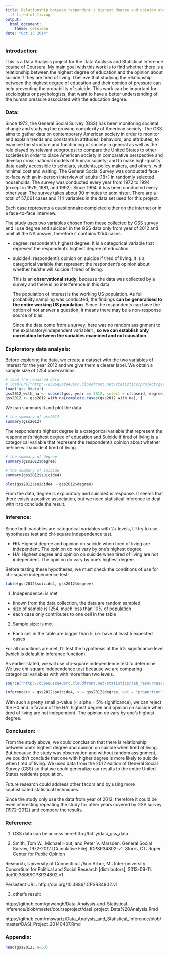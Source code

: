 ```yaml
---
title: Relationship between respondent's highest degree and opinion about suicide
  if tired of living
output:
  html_document:
    theme: cerulean
date: "Oct.13 2014"
---
```


<!-- For more info on RMarkdown see http://rmarkdown.rstudio.com/ -->

<!-- Enter the code required to load your data in the space below. The data will be loaded but the line of code won't show up in your write up (echo=FALSE) in order to save space-->

<!-- In the remainder of the document, add R code chunks as needed -->

### Introduction:

  This is a Data Analysis project for the Data Analysis and Statistical Inference course of Coursera. My main goal with this work is to find whether there is a relationship between the highest degree of education and the opinion about suicide if they are tired of living. I believe that studying the relationship between the highest degree of education and their opinion of pressure can help preventing the probability of suicide. This work can be important for sociologists or psychologists, that want to have a better understanding of the human pressure associated with the education degree.

### Data:

  Since 1972, the General Social Survey (GSS) has been monitoring societal change and studying the growing complexity of American society. The GSS aims to gather data on contemporary American society in order to monitor and explain trends and constants in attitudes, behaviors, and attributes; to examine the structure and functioning of society in general as well as the role played by relevant subgroups; to compare the United States to other societies in order to place American society in comparative perspective and develop cross-national models of human society; and to make high-quality data easily accessible to scholars, students, policy makers, and others, with minimal cost and waiting. The General Social Survey was conducted face-to-face with an in-person interview of adults (18+) in randomly selected households. The survey was conducted every year from 1972 to 1994 (except in 1979, 1981, and 1992). Since 1994, it has been conducted every other year. The survey takes about 90 minutes to administer. There are a total of 57,061 cases and 114 variables in the data set used for this project.
  
  Each case represents a questionnaire completed either on the internet or in a face-to-face interview.
  
  The study uses two variables chosen from those collected by GSS survey and I use degree and suicide4 in the GSS data only from year of 2012 and omit all the NA answer, therefore it contains 1254 cases.
  
* degree: respondent's highest degree. It is a categorical variable that represent the respondent's highest degree of education.
* suicide4: respondent's opinion on suicide if tired of living. It is a categorical variable that represent the respondent's opinion about whether he/she will suicide if tired of living.
    
  This is an **observational study**, because the data was collected by a survey and there is no interference in this data.
  
  The population of interest is the working US population. As full probability sampling was conducted, the findings **can be generalised to the entire working US population**.
Since the respondents can have the option of not answer a question, it means there may be a non-response source of bias.

  Since the data come from a survey, here was no random assignment to the explanatory/independent variableit , **so we can establish only correlation between the variables examined and not causation**.

### Exploratory data analysis:

Before exploring the data, we create a dataset with the two variables of interest for the year 2012 and we give them a clearer label. We obtain a sample size of 1254 observations.

```r
# load the required data
# load(url("http://d396qusza40orc.cloudfront.net/statistics/project/gss.Rdata"))
load("gss.Rdata")
gss2012_with_na <- subset(gss, year == 2012, select = c(caseid, degree, suicide4))
gss2012 <- gss2012_with_na[complete.cases(gss2012_with_na), ]
```

We can summary it and plot the data.

```r
# the summary of gss2012
summary(gss2012)
```

The respondent's highest degree is a categorical variable that represent the respondent's highest degree of education and Suicide if tired of living is a categorical variable that represent the respondent's opinion about whether he/she will suicide if tired of living.
```r
# the summary of degree
summary(gss2012$degree)

# the summary of suicide
summary(gss2012$suicide4)

plot(gss2012$suicide4 ~ gss2012$degree)
```

From the data, degree is exploratory and suicide4 is response. It seems that there exists a positive association, but we need statistical inference to deal with it to conclude the result.

### Inference:

Since both variables are categorical variables with 2+ levels, I'll try to use hypotheses test and chi-square independence test.

* H0: Highest degree and opinion on suicide when tired of living are independent. The opinion do not vary by one's highest degree.
* HA: Highest degree and opinion on suicide when tired of living are not independent. The opinion do vary by one's highest degree.

Before testing these hypotheses, we must check the conditions of use for chi-square independence test:
```r
table(gss2012$suicide4, gss2012$degree)
```

1. Independence: is met
  - known from the data collection, the data are random sampled
  - size of sample is 1254, much less than 10% of population
  - each case only contributes to one cell in the table
2. Sample size:  is met
  - Each cell in the table are bigger than 5, i.e. have at least 5 expected cases
  
For all conditions are met, I'll test the hypothesis at the 5% significance level (which is default in inferance function).

As earlier stated, we will use chi-square independence test to determine. We use chi-square independence test because we are comparing categorical variables with with more than two levels.
```r
source("http://d396qusza40orc.cloudfront.net/statistics/lab_resources/inference.R")

inference(y = gss2012$suicide4, x = gss2012$degree, est = "proportion", type = "ht", alternative = "greater", method = "theoretical", inf_plot = FALSE, eda_plot= FALSE, sum_stats =FALSE )
```

With such a pretty small p-value (< alpha = 5% significance), we can reject the H0 and in favour of the HA: highest degree and opinion on suicide when tired of living are not independent. The opinion do vary by one's highest degree.

### Conclusion:

From the study above, we could conclusion that there is relationship between one's highest degree and opinion on suicide when tired of living. But because the study was observation and without random assignment, we couldn't conclude that one with higher degree is more likely to suicide when tired of living. We used data from the 2012 edition of General Social Survey (GSS) so that we could generalize our results to the entire United States residents population.

Future research could address other facors and by using more sophisticated statistical techniques.

Since the study only use the data from year of 2012, therefore it could be even interesting repeating the study for other years covered by GSS survey (1972--2012) and compare the results.

### Reference:

1. GSS data can be access here:http://bit.ly/dasi_gss_data.

2. Smith, Tom W., Michael Hout, and Peter V. Marsden. General Social Survey, 1972-2012 [Cumulative File]. ICPSR34802-v1. Storrs, CT: Roper Center for Public Opinion

Research, University of Connecticut /Ann Arbor, MI: Inter-university Consortium for Political and Social Research [distributors], 2013-09-11. doi:10.3886/ICPSR34802.v1

Persistent URL: http://doi.org/10.3886/ICPSR34802.v1

3. other's result:

https://github.com/gdwangh/Data-Analysis-and-Statistical-Inference/blob/master/courseproject/dasi_project_Data%20Analysis.Rmd

https://github.com/rmswartz/Data_Analysis_and_Statistical_Inference/blob/master/DASI_Project_20140407.Rmd

### Appendix:
```r
head(gss2012, n=30)
```

